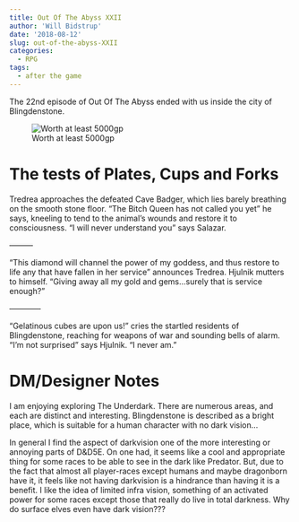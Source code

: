```yaml
---
title: Out Of The Abyss XXII
author: 'Will Bidstrup'
date: '2018-08-12'
slug: out-of-the-abyss-XXII
categories:
  - RPG
tags:
  - after the game
---
```


The 22nd episode of Out Of The Abyss ended with us inside the city of Blingdenstone.

![Worth at least 5000gp](/images/oota/diamond.jpeg) 



# The tests of Plates, Cups and Forks

Tredrea approaches the defeated Cave Badger, which lies barely breathing on the smooth stone floor.
“The Bitch Queen has not called you yet” he says, kneeling to tend to the animal’s wounds and restore it to consciousness.
“I will never understand you” says Salazar.

——---

“This diamond will channel the power of my goddess, and thus restore to life any that have fallen in her service” announces Tredrea.
Hjulnik mutters to himself.
“Giving away all my gold and gems…surely that is service enough?”

———---

“Gelatinous cubes are upon us!” cries the startled residents of Blingdenstone, reaching for weapons of war and sounding bells of alarm.
“I’m not surprised” says Hjulnik. “I never am.”



# DM/Designer Notes

I am enjoying exploring The Underdark. There are numerous areas, and each are distinct and interesting. Blingdenstone is described as a bright place, which is suitable for a human character with no dark vision…

In general I find the aspect of darkvision one of the more interesting or annoying parts of D&D5E. On one had, it seems like a cool and appropriate thing for some races to be able to see in the dark like Predator. But, due to the fact that almost all player-races except humans and maybe dragonborn have it, it feels like not having darkvision is a hindrance than having it is a benefit. I like the idea of limited infra vision, something of an activated power for some races except those that really do live in total darkness. Why do surface elves even have dark vision???